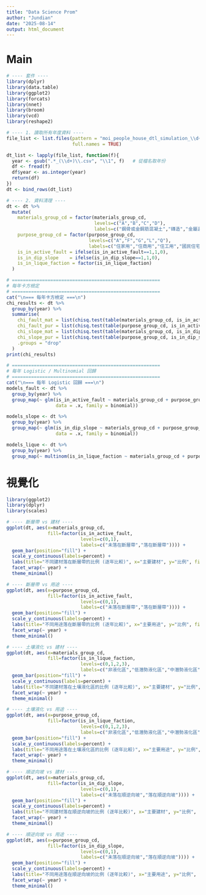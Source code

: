 ---
title: "Data Science Prom"
author: "Jundian"
date: "2025-08-14"
output: html_document
---

# Main
```{r}
# ---- 套件 ----
library(dplyr)
library(data.table)
library(ggplot2)
library(forcats)
library(nnet)
library(broom)
library(vcd)
library(reshape2)

# ---- 1. 讀取所有年度資料 ----
file_list <- list.files(pattern = "moi_people_house_dtl_simulation_\\d+\\.csv",
                        full.names = TRUE)

dt_list <- lapply(file_list, function(f){
  year <- gsub(".*_(\\d+)\\.csv", "\\1", f)   # 從檔名取年份
  df <- fread(f)
  df$year <- as.integer(year)
  return(df)
})
dt <- bind_rows(dt_list)

# ---- 2. 資料清理 ----
dt <- dt %>%
  mutate(
    materials_group_cd = factor(materials_group_cd,
                                levels=c("A","B","C","D"),
                                labels=c("鋼骨或金鋼筋混凝土","磚造","金屬造","其他")),
    purpose_group_cd = factor(purpose_group_cd,
                              levels=c("A","F","G","L","Q"),
                              labels=c("住家用","住商用","住工用","國民住宅","其他")),
    is_in_active_fault = ifelse(is_in_active_fault==1,1,0),
    is_in_dip_slope    = ifelse(is_in_dip_slope==1,1,0),
    is_in_lique_faction = factor(is_in_lique_faction)
  )

# ======================================================
# 每年卡方檢定
# ======================================================
cat("\n=== 每年卡方檢定 ===\n")
chi_results <- dt %>%
  group_by(year) %>%
  summarise(
    chi_fault_mat = list(chisq.test(table(materials_group_cd, is_in_active_fault))),
    chi_fault_pur = list(chisq.test(table(purpose_group_cd, is_in_active_fault))),
    chi_slope_mat = list(chisq.test(table(materials_group_cd, is_in_dip_slope))),
    chi_slope_pur = list(chisq.test(table(purpose_group_cd, is_in_dip_slope))),
    .groups = "drop"
  )
print(chi_results)

# ======================================================
# 每年 Logistic / Multinomial 回歸
# ======================================================
cat("\n=== 每年 Logistic 回歸 ===\n")
models_fault <- dt %>%
  group_by(year) %>%
  group_map(~ glm(is_in_active_fault ~ materials_group_cd + purpose_group_cd,
                  data = .x, family = binomial))

models_slope <- dt %>%
  group_by(year) %>%
  group_map(~ glm(is_in_dip_slope ~ materials_group_cd + purpose_group_cd,
                  data = .x, family = binomial))

models_lique <- dt %>%
  group_by(year) %>%
  group_map(~ multinom(is_in_lique_faction ~ materials_group_cd + purpose_group_cd, data = .x))
```

# 視覺化
```{r}
library(ggplot2)
library(dplyr)
library(scales)

# ---- 斷層帶 vs 建材 ----
ggplot(dt, aes(x=materials_group_cd,
               fill=factor(is_in_active_fault,
                           levels=c(0,1),
                           labels=c("未落在斷層帶","落在斷層帶")))) +
  geom_bar(position="fill") +
  scale_y_continuous(labels=percent) +
  labs(title="不同建材落在斷層帶的比例 (逐年比較)", x="主要建材", y="比例", fill="斷層帶") +
  facet_wrap(~ year) +
  theme_minimal()

# ---- 斷層帶 vs 用途 ----
ggplot(dt, aes(x=purpose_group_cd,
               fill=factor(is_in_active_fault,
                           levels=c(0,1),
                           labels=c("未落在斷層帶","落在斷層帶")))) +
  geom_bar(position="fill") +
  scale_y_continuous(labels=percent) +
  labs(title="不同用途落在斷層帶的比例 (逐年比較)", x="主要用途", y="比例", fill="斷層帶") +
  facet_wrap(~ year) +
  theme_minimal()

# ---- 土壤液化 vs 建材 ----
ggplot(dt, aes(x=materials_group_cd,
               fill=factor(is_in_lique_faction,
                           levels=c(0,1,2,3),
                           labels=c("非液化區","低潛勢液化區","中潛勢液化區","高潛勢液化區")))) +
  geom_bar(position="fill") +
  scale_y_continuous(labels=percent) +
  labs(title="不同建材落在土壤液化區的比例 (逐年比較)", x="主要建材", y="比例", fill="土壤液化") +
  facet_wrap(~ year) +
  theme_minimal()

# ---- 土壤液化 vs 用途 ----
ggplot(dt, aes(x=purpose_group_cd,
               fill=factor(is_in_lique_faction,
                           levels=c(0,1,2,3),
                           labels=c("非液化區","低潛勢液化區","中潛勢液化區","高潛勢液化區")))) +
  geom_bar(position="fill") +
  scale_y_continuous(labels=percent) +
  labs(title="不同用途落在土壤液化區的比例 (逐年比較)", x="主要用途", y="比例", fill="土壤液化") +
  facet_wrap(~ year) +
  theme_minimal()

# ---- 順逆向坡 vs 建材 ----
ggplot(dt, aes(x=materials_group_cd,
               fill=factor(is_in_dip_slope,
                           levels=c(0,1),
                           labels=c("未落在順逆向坡","落在順逆向坡")))) +
  geom_bar(position="fill") +
  scale_y_continuous(labels=percent) +
  labs(title="不同建材落在順逆向坡的比例 (逐年比較)", x="主要建材", y="比例", fill="順逆向坡") +
  facet_wrap(~ year) +
  theme_minimal()

# ---- 順逆向坡 vs 用途 ----
ggplot(dt, aes(x=purpose_group_cd,
               fill=factor(is_in_dip_slope,
                           levels=c(0,1),
                           labels=c("未落在順逆向坡","落在順逆向坡")))) +
  geom_bar(position="fill") +
  scale_y_continuous(labels=percent) +
  labs(title="不同用途落在順逆向坡的比例 (逐年比較)", x="主要用途", y="比例", fill="順逆向坡") +
  facet_wrap(~ year) +
  theme_minimal()


```




